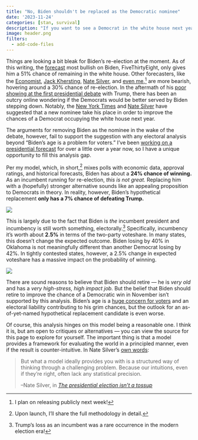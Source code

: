 ```yaml
---
title: "No, Biden shouldn't be replaced as the Democratic nominee"
date: '2023-11-24'
categories: [stan, survival]
description: "If you want to see a Democrat in the white house next year, Biden is your best bet"
image: header.png
filters:
  - add-code-files
---
```


Things are looking a bit bleak for Biden's re-election at the moment. As of this writing, the [forecast](https://projects.fivethirtyeight.com/2024-election-forecast/) most bullish on Biden, FiveThirtyEight, only gives him a 51% chance of remaining in the white house. Other forecasters, like the [Economist](https://www.economist.com/interactive/us-2024-election/prediction-model/president/), [Jack Khersting](https://projects.jhkforecasts.com/2024/president/#standard), [Nate Silver](https://www.natesilver.net/p/the-presidential-election-isnt-a), and [even me](https://github.com/markjrieke/2024-potus),^[I plan on releasing publicly next week!] are more bearish, hovering around a 30% chance of re-election. In the aftermath of his [poor showing at the first presidential debate](https://www.cnn.com/2024/06/28/politics/biden-trump-presidential-debate-analysis/index.html) with Trump, there has been an outcry online wondering if the Democrats would be better served by Biden stepping down. Notably, the [New York Times](https://www.nytimes.com/2024/06/28/opinion/biden-election-debate-trump.html) and [Nate Silver](https://www.natesilver.net/p/joe-biden-should-drop-out) have suggested that a new nominee take his place in order to improve the chances of a Democrat occupying the white house next year. 

The arguments for removing Biden as the nominee in the wake of the debate, however, fail to support the suggestion with any electoral analysis beyond "Biden's age is a problem for voters." I've been [working on a presidential forecast](https://github.com/markjrieke/2024-potus) for over a little over a year now, so I have a unique opportunity to fill this analysis gap. 

Per my model, which, in short,^[Upon launch, I'll share the full methodology in detail.] mixes polls with economic data, approval ratings, and historical forecasts, Biden has about a **24% chance of winning.** As an incumbent running for re-election, *this is not great.* Replacing him with a (hopefully) stronger alternative sounds like an appealing proposition to Democrats in theory. In reality, however, Biden's hypothetical replacement **only has a 7% chance of defeating Trump.**

![](electoral_college.png)

This is largely due to the fact that Biden is *the* incumbent president and incumbency is still worth something, electorally.^[Trump's loss as an incumbent was a rare occurrence in the modern election era!] Specifically, incumbency it's worth about **2.5%** in terms of the two-party voteshare. In many states, this doesn't change the expected outcome. Biden losing by 40% in Oklahoma is not meaningfully different than another Democrat losing by 42%. In tightly contested states, however, a 2.5% change in expected voteshare has a massive impact on the probability of winning.

![](probs.png)

There are sound reasons to believe that Biden should retire --- he is *very old* and has a *very high-stress, high impact job.* But the belief that Biden should retire to improve the chance of a Democratic win in November isn't supported by this analysis. Biden's age is a [huge concern for voters](https://apnews.com/article/biden-age-poll-trump-2024-620e0a5cfa0039a6448f607c17c7f23e) and an electoral liability contributing to his grim chances, but the outlook for an as-of-yet-named hypothetical replacement candidate is even worse.

Of course, this analysis hinges on this model being a reasonable one. I think it is, but am open to critiques or alternatives --- you can view the source for this page to explore for yourself. The important thing is that a model provides a framework for evaluating the world in a principled manner, even if the result is counter-intuitive. In Nate Silver's [own words](https://www.natesilver.net/i/145982342/the-purpose-of-a-model-is-to-discipline-your-thinking):

>But what a model ideally provides you with is a structured way of thinking through a challenging problem. Because our intuitions, even if they’re right, often lack any statistical precision.
>
> --Nate Silver, in *[The presidential election isn't a tossup](https://www.natesilver.net/p/the-presidential-election-isnt-a)*

